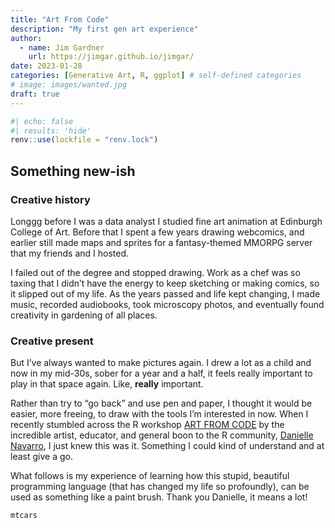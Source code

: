 ```yaml
---
title: "Art From Code"
description: "My first gen art experience"
author:
  - name: Jim Gardner
    url: https://jimgar.github.io/jimgar/
date: 2023-01-28
categories: [Generative Art, R, ggplot] # self-defined categories
# image: images/wanted.jpg
draft: true
---
```


```r
#| echo: false
#| results: 'hide'
renv::use(lockfile = "renv.lock")
```

## Something new-ish

### Creative history

Longgg before I was a data analyst I studied fine art animation at Edinburgh College of Art. Before that I spent a few years drawing webcomics, and earlier still made maps and sprites for a fantasy-themed MMORPG server that my friends and I hosted. 

I failed out of the degree and stopped drawing. Work as a chef was so taxing that I didn't have the energy to keep sketching or making comics, so it slipped out of my life. As the years passed and life kept changing, I made music, recorded audiobooks, took microscopy photos, and eventually found creativity in gardening of all places.

### Creative present

But I've always wanted to make pictures again. I drew a lot as a child and now in my mid-30s, sober for a year and a half, it feels really important to play in that space again. Like, **really** important.

Rather than try to "go back" and use pen and paper, I thought it would be easier, more freeing, to draw with the tools I'm interested in now. When I recently stumbled across the R workshop [ART FROM CODE](https://art-from-code.netlify.app/) by the incredible artist, educator, and general boon to the R community, [Danielle Navarro](https://djnavarro.net/), I just knew this was it. Something I could kind of understand and at least give a go.

What follows is my experience of learning how this stupid, beautiful programming language (that has changed my life so profoundly), can be used as something like a paint brush. Thank you Danielle, it means a lot!

```r
mtcars
```

